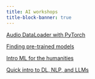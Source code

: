 ```yaml
---
title: AI workshops
title-block-banner: true
---
```


:::{layout="[5, 5, 5, 5]"}

:::{.card .mb-3}

:::{.card-body2}

[Audio DataLoader with PyTorch](pt/ws_audio_dataloader.qmd){.card-title-ws .stretched-link}

:::

:::

:::{.card .mb-3}

:::{.card-body2}

[Finding pre-trained models](pt/ws_pretrained_models.qmd){.card-title-ws .stretched-link}

:::

:::

:::{.card .mb-3}

:::{.card-body2}

[Intro ML for the humanities](ws_hss_intro.qmd){.card-title-ws .stretched-link}

:::

:::

:::{.card .mb-3}

:::{.card-body2}

[Quick intro to DL, NLP, and LLMs](ws_dl_nlp_llm.qmd){.card-title-ws .stretched-link}

:::

:::

:::
     
